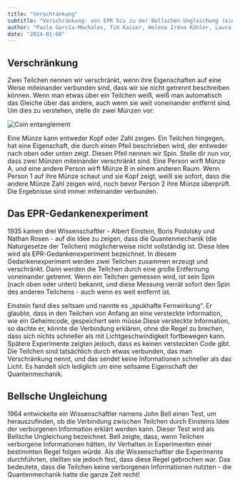 ```yaml
---
title: "Verschränkung"
subtitle: "Verschränkung: von EPR bis zu der Bellschen Ungleichung (einfach)"
author: "Paula García-Mochales, Tim Kaiser, Helena Iréne Köhler, Laura Rojo Guerrero"
date: "2024-01-08"
---
```


## Verschränkung

Zwei Teilchen nennen wir verschränkt, wenn ihre Eigenschaften auf eine Weise miteinander verbunden sind, dass wir sie nicht getrennt beschreiben können. Wenn man etwas über ein Teilchen weiß, weiß man automatisch das Gleiche über das andere, auch wenn sie weit voneinander entfernt sind.
Um dies zu verstehen, stelle dir zwei Münzen vor:

![Coin entanglement](/posts/assets/entries/entanglement/coin_entanglement.png)

Eine Münze kann entweder Kopf oder Zahl zeigen. Ein Teilchen hingegen, hat eine Eigenschaft, die durch einen Pfeil beschrieben wird, der entweder nach oben oder unten zeigt. Diesen Pfeil nennen wir Spin. Stelle dir nun vor, dass zwei Münzen miteinander verschränkt sind. Eine Person wirft Münze A, und eine andere Person wirft Münze B in einem anderen Raum. Wenn Person 1 auf ihre Münze schaut und sie Kopf zeigt, weiß sie sofort, dass die andere Münze Zahl zeigen wird, noch bevor Person 2 ihre Münze überprüft. Die Ergebnisse sind immer miteinander verbunden.

## Das EPR-Gedankenexperiment

1935 kamen drei Wissenschaftler - Albert Einstein, Boris Podolsky und Nathan Rosen - auf die Idee zu zeigen, dass die Quantenmechanik (die Naturgesetze der Teilchen) möglicherweise nicht vollständig ist. Diese Idee wird als EPR-Gedankenexperiment bezeichnet.
In diesem Gedankenexperiment werden zwei Teilchen zusammen erzeugt und verschränkt. Dann werden die Teilchen durch eine große Entfernung voneinander getrennt. Wenn ein Teilchen gemessen wird, ist sein Spin (nach oben oder unten) bekannt, und diese Messung verrät sofort den Spin des anderen Teilchens - auch wenn es weit entfernt ist.

Einstein fand dies seltsam und nannte es „spukhafte Fernwirkung“. Er glaubte, dass in den Teilchen von Anfang an eine versteckte Information, wie ein Geheimcode, gespeichert sein müsse.Diese versteckte Information, so dachte er, könnte die Verbindung erklären, ohne die Regel zu brechen, dass sich nichts schneller als mit Lichtgeschwindigkeit fortbewegen kann.
Spätere Experimente zeigten jedoch, dass es keinen versteckten Code gibt. Die Teilchen sind tatsächlich durch etwas verbunden, das man Verschränkung nennt, und das sendet keine Informationen schneller als das Licht. Es handelt sich lediglich um eine seltsame Eigenschaft der Quantenmechanik.

## Bellsche Ungleichung

1964 entwickelte ein Wissenschaftler namens John Bell einen Test, um herauszufinden, ob die Verbindung zwischen Teilchen durch Einsteins Idee der verborgenen Information erklärt werden kann. Dieser Test wird als Bellsche Ungleichung bezeichnet.
Bell zeigte, dass, wenn Teilchen verborgene Informationen hätten, ihr Verhalten in Experimenten einer bestimmten Regel folgen würde. Als die Wissenschaftler die Experimente durchführten, stellten sie jedoch fest, dass diese Regel gebrochen war. Das bedeutete, dass die Teilchen keine verborgenen Informationen nutzten - die Quantenmechanik hatte die ganze Zeit recht!
